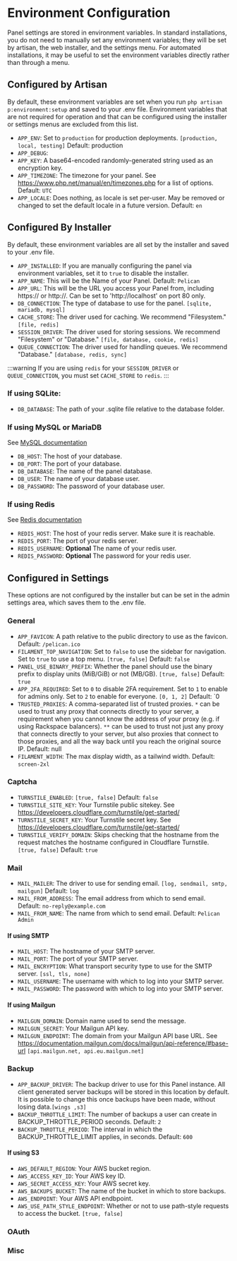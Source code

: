 # Environment Configuration
Panel settings are stored in environment variables. In standard installations, you do not need to manually set any environment variables; they will be set by artisan, the web installer, and the settings menu. For automated installations, it may be useful to set the environment variables directly rather than through a menu.

## Configured by Artisan
By default, these environment variables are set when you run `php artisan p:environment:setup` and saved to your .env file. Environment variables that are not required for operation and that can be configured using the installer or settings menus are excluded from this list.

- `APP_ENV`: Set to `production` for production deployments. `[production, local, testing]` Default: production
- `APP_DEBUG`: 
- `APP_KEY`: A base64-encoded randomly-generated string used as an encryption key.
- `APP_TIMEZONE`: The timezone for your panel. See https://www.php.net/manual/en/timezones.php for a list of options. Default: `UTC`
- `APP_LOCALE`: Does nothing, as locale is set per-user. May be removed or changed to set the default locale in a future version. Default: `en`


## Configured By Installer
By default, these environment variables are all set by the installer and saved to your .env file.

- `APP_INSTALLED`: If you are manually configuring the panel via environment variables, set it to `true` to disable the installer.
- `APP_NAME`: This will be the Name of your Panel. Default: `Pelican`
- `APP_URL`: This will be the URL you access your Panel from, including https:// or http://. Can be set to 'http://localhost' on port 80 only.
- `DB_CONNECTION`: The type of database to use for the panel. `[sqlite, mariadb, mysql]`
- `CACHE_STORE`: The driver used for caching. We recommend "Filesystem." `[file, redis]`
- `SESSION_DRIVER`: The driver used for storing sessions. We recommend "Filesystem" or "Database." `[file, database, cookie, redis]`
- `QUEUE_CONNECTION`: The driver used for handling queues. We recommend "Database." `[database, redis, sync]`

:::warning
    If you are using `redis` for your `SESSION_DRIVER` or `QUEUE_CONNECTION`, you must set `CACHE_STORE` to `redis`.
:::

### If using SQLite:
- `DB_DATABASE`: The path of your .sqlite file relative to the database folder.

### If using MySQL or MariaDB
See [MySQL documentation](/docs/panel/advanced/redis)
- `DB_HOST`: The host of your database.
- `DB_PORT`: The port of your database.
- `DB_DATABASE`: The name of the panel database.
- `DB_USER`: The name of your database user.
- `DB_PASSWORD`: The password of your database user.

### If using Redis
See [Redis documentation](/docs/panel/advanced/redis)
- `REDIS_HOST`: The host of your redis server. Make sure it is reachable.
- `REDIS_PORT`: The port of your redis server.
- `REDIS_USERNAME`: **Optional** The name of your redis user.
- `REDIS_PASSWORD`: **Optional** The password for your redis user.

## Configured in Settings
These options are not configured by the installer but can be set in the admin settings area, which saves them to the .env file.

### General
- `APP_FAVICON`: A path relative to the public directory to use as the favicon. Default: `/pelican.ico`
- `FILAMENT_TOP_NAVIGATION`: Set to `false` to use the sidebar for navigation. Set to `true` to use a top menu. `[true, false]` Default: `false`
- `PANEL_USE_BINARY_PREFIX`: Whether the panel should use the binary prefix to display units (MiB/GiB) or not (MB/GB). `[true, false]` Default: `true`
- `APP_2FA_REQUIRED`: Set to `0` to disable 2FA requirement. Set to `1` to enable for admins only. Set to `2` to enable for everyone. `[0, 1, 2]` Default: `0
- `TRUSTED_PROXIES`: A comma-separated list of trusted proxies. `*` can be used to trust any proxy that connects directly to your server, a requirement when you cannot know the address of your proxy (e.g. if using Rackspace balancers). `**` can be used to trust not just any proxy that connects directly to your server, but also proxies that connect to those proxies, and all the way back until you reach the original source IP. Default: null
- `FILAMENT_WIDTH`: The max display width, as a tailwind width. Default: `screen-2xl`

### Captcha
- `TURNSTILE_ENABLED`: `[true, false]` Default: `false`
- `TURNSTILE_SITE_KEY`: Your Turnstile public sitekey. See https://developers.cloudflare.com/turnstile/get-started/
- `TURNSTILE_SECRET_KEY`: Your Turnstile secret key. See https://developers.cloudflare.com/turnstile/get-started/
- `TURNSTILE_VERIFY_DOMAIN`: Skips checking that the hostname from the request matches the hostname configured in Cloudflare Turnstile. `[true, false]` Default: `true`

### Mail
- `MAIL_MAILER`: The driver to use for sending email. `[log, sendmail, smtp, mailgun]` Default: `log`
- `MAIL_FROM_ADDRESS`: The email address from which to send email. Default: `no-reply@example.com`
- `MAIL_FROM_NAME`: The name from which to send email. Default: `Pelican Admin`

#### If using SMTP
- `MAIL_HOST`: The hostname of your SMTP server. 
- `MAIL_PORT`: The port of your SMTP server.
- `MAIL_ENCRYPTION`: What transport security type to use for the SMTP server. `[ssl, tls, none]`
- `MAIL_USERNAME`: The username with which to log into your SMTP server.
- `MAIL_PASSWORD`: The password with which to log into your SMTP server.

#### If using Mailgun
- `MAILGUN_DOMAIN`: Domain name used to send the message.
- `MAILGUN_SECRET`: Your Mailgun API key.
- `MAILGUN_ENDPOINT`: The domain from your Mailgun API base URL. See https://documentation.mailgun.com/docs/mailgun/api-reference/#base-url `[api.mailgun.net, api.eu.mailgun.net]`

### Backup
- `APP_BACKUP_DRIVER`: The backup driver to use for this Panel instance. All client generated server backups will be stored in this location by default. It is possible to change this once backups have been made, without losing data.`[wings ,s3]`
- `BACKUP_THROTTLE_LIMIT`: The number of backups a user can create in BACKUP_THROTTLE_PERIOD seconds. Default: `2`
- `BACKUP_THROTTLE_PERIOD`: The interval in which the BACKUP_THROTTLE_LIMIT applies, in seconds. Default: `600`

#### If using S3
- `AWS_DEFAULT_REGION`: Your AWS bucket region. 
- `AWS_ACCESS_KEY_ID`: Your AWS key ID.
- `AWS_SECRET_ACCESS_KEY`: Your AWS secret key.
- `AWS_BACKUPS_BUCKET`: The name of the bucket in which to store backups. 
- `AWS_ENDPOINT`: Your AWS API endbpoint.
- `AWS_USE_PATH_STYLE_ENDPOINT`: Whether or not to use path-style requests to access the bucket. `[true, false]`

### OAuth

### Misc 